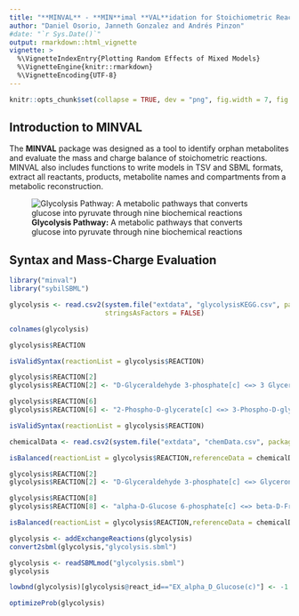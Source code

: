 ```yaml
---
title: "**MINVAL** - **MIN**imal **VAL**idation for Stoichiometric Reactions"
author: "Daniel Osorio, Janneth Gonzalez and Andrés Pinzon"
#date: "`r Sys.Date()`"
output: rmarkdown::html_vignette
vignette: >
  %\VignetteIndexEntry{Plotting Random Effects of Mixed Models}
  %\VignetteEngine{knitr::rmarkdown}
  %\VignetteEncoding{UTF-8}
---
```

```r
knitr::opts_chunk$set(collapse = TRUE, dev = "png", fig.width = 7, fig.height = 5, message = FALSE, warning = FALSE)
```
## Introduction to MINVAL
The **MINVAL** package was designed as a tool to identify orphan metabolites and evaluate the mass and charge balance of stoichometric reactions. MINVAL also includes functions to write models in TSV and SBML formats, extract all reactants, products, metabolite names and compartments from a metabolic reconstruction.

![**Glycolysis Pathway:** A metabolic pathways that converts glucose into pyruvate through nine biochemical reactions](glycolysis.png "Glycolysis")

## Syntax and Mass-Charge Evaluation
```r
library("minval")
library("sybilSBML")
```

```r
glycolysis <- read.csv2(system.file("extdata", "glycolysisKEGG.csv", package = "minval"),
                        stringsAsFactors = FALSE)
```
```r
colnames(glycolysis)
```

```r
glycolysis$REACTION
```

```r
isValidSyntax(reactionList = glycolysis$REACTION)
```

```r
glycolysis$REACTION[2]
glycolysis$REACTION[2] <- "D-Glyceraldehyde 3-phosphate[c] <=> 3 Glycerone phosphate[c]"
```

```r
glycolysis$REACTION[6]
glycolysis$REACTION[6] <- "2-Phospho-D-glycerate[c] <=> 3-Phospho-D-glycerate[c]"
```
```r
isValidSyntax(reactionList = glycolysis$REACTION)
```

```r
chemicalData <- read.csv2(system.file("extdata", "chemData.csv", package = "minval"))
```
```r
isBalanced(reactionList = glycolysis$REACTION,referenceData = chemicalData,ids = "NAME",mFormula = "FORMULA")
```
```r
glycolysis$REACTION[2]
glycolysis$REACTION[2] <- "D-Glyceraldehyde 3-phosphate[c] <=> Glycerone phosphate[c]"
```
```r
glycolysis$REACTION[8]
glycolysis$REACTION[8] <- "alpha-D-Glucose 6-phosphate[c] <=> beta-D-Fructose 6-phosphate[c]"
```
```r
isBalanced(reactionList = glycolysis$REACTION,referenceData = chemicalData,ids = "NAME",mFormula = "FORMULA")
```
```r
glycolysis <- addExchangeReactions(glycolysis)
convert2sbml(glycolysis,"glycolysis.sbml")
```
```r
glycolysis <- readSBMLmod("glycolysis.sbml")
glycolysis
```
```r
lowbnd(glycolysis)[glycolysis@react_id=="EX_alpha_D_Glucose(c)"] <- -1
```
```r
optimizeProb(glycolysis)
```